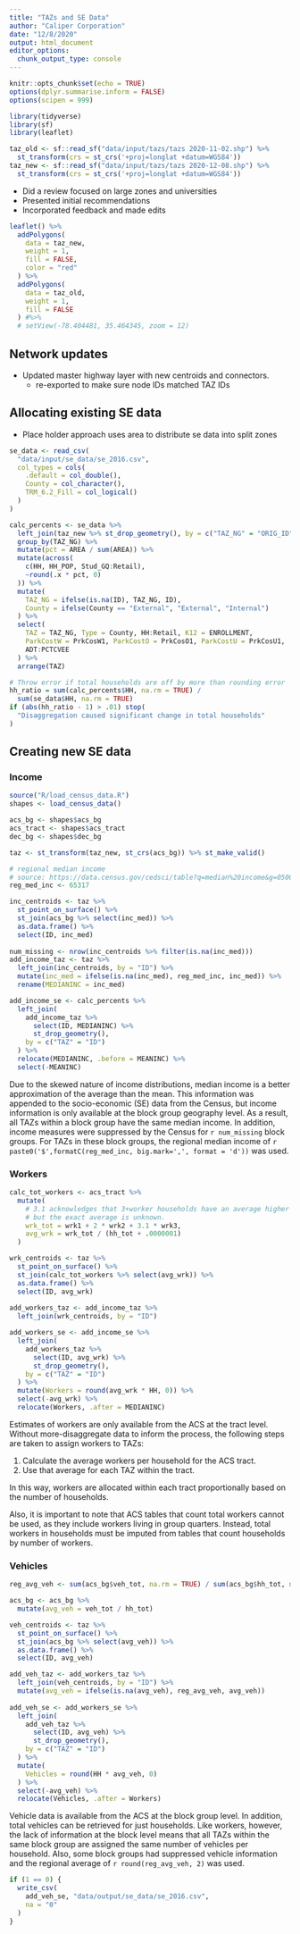 ```yaml
---
title: "TAZs and SE Data"
author: "Caliper Corporation"
date: "12/8/2020"
output: html_document
editor_options: 
  chunk_output_type: console
---
```


```r
knitr::opts_chunk$set(echo = TRUE)
options(dplyr.summarise.inform = FALSE)
options(scipen = 999)

library(tidyverse)
library(sf)
library(leaflet)
```

```r
taz_old <- sf::read_sf("data/input/tazs/tazs 2020-11-02.shp") %>%
  st_transform(crs = st_crs('+proj=longlat +datum=WGS84'))
taz_new <- sf::read_sf("data/input/tazs/tazs 2020-12-08.shp") %>%
  st_transform(crs = st_crs('+proj=longlat +datum=WGS84'))
```

- Did a review focused on large zones and universities
- Presented initial recommendations
- Incorporated feedback and made edits

```r
leaflet() %>%
  addPolygons(
    data = taz_new,
    weight = 1,
    fill = FALSE,
    color = "red"
  ) %>%
  addPolygons(
    data = taz_old,
    weight = 1,
    fill = FALSE
  ) #%>%
  # setView(-78.404481, 35.464345, zoom = 12)
```

## Network updates

- Updated master highway layer with new centroids and connectors.
  - re-exported to make sure node IDs matched TAZ IDs
  
## Allocating existing SE data

- Place holder approach uses area to distribute se data into split zones

```r
se_data <- read_csv(
  "data/input/se_data/se_2016.csv",
  col_types = cols(
    .default = col_double(),
    County = col_character(),
    TRM_6.2_Fill = col_logical()
  )
)

calc_percents <- se_data %>%
  left_join(taz_new %>% st_drop_geometry(), by = c("TAZ_NG" = "ORIG_ID")) %>%
  group_by(TAZ_NG) %>%
  mutate(pct = AREA / sum(AREA)) %>%
  mutate(across(
    c(HH, HH_POP, Stud_GQ:Retail),
    ~round(.x * pct, 0)
  )) %>%
  mutate(
    TAZ_NG = ifelse(is.na(ID), TAZ_NG, ID),
    County = ifelse(County == "External", "External", "Internal")
  ) %>%
  select(
    TAZ = TAZ_NG, Type = County, HH:Retail, K12 = ENROLLMENT,
    ParkCostW = PrkCosW1, ParkCostO = PrkCosO1, ParkCostU = PrkCosU1, 
    ADT:PCTCVEE
  ) %>%
  arrange(TAZ)

# Throw error if total households are off by more than rounding error
hh_ratio = sum(calc_percents$HH, na.rm = TRUE) / 
  sum(se_data$HH, na.rm = TRUE)
if (abs(hh_ratio - 1) > .01) stop(
  "Disaggregation caused significant change in total households"
)
```

## Creating new SE data

### Income

```r
source("R/load_census_data.R")
shapes <- load_census_data()

acs_bg <- shapes$acs_bg
acs_tract <- shapes$acs_tract
dec_bg <- shapes$dec_bg

taz <- st_transform(taz_new, st_crs(acs_bg)) %>% st_make_valid()
```

```r
# regional median income
# source: https://data.census.gov/cedsci/table?q=median%20income&g=0500000US37063,37135,37183&tid=ACSST1Y2019.S1901&hidePreview=true
reg_med_inc <- 65317

inc_centroids <- taz %>%
  st_point_on_surface() %>%
  st_join(acs_bg %>% select(inc_med)) %>%
  as.data.frame() %>%
  select(ID, inc_med)
  
num_missing <- nrow(inc_centroids %>% filter(is.na(inc_med)))
add_income_taz <- taz %>%
  left_join(inc_centroids, by = "ID") %>%
  mutate(inc_med = ifelse(is.na(inc_med), reg_med_inc, inc_med)) %>%
  rename(MEDIANINC = inc_med)

add_income_se <- calc_percents %>%
  left_join(
    add_income_taz %>%
      select(ID, MEDIANINC) %>%
      st_drop_geometry(),
    by = c("TAZ" = "ID")
  ) %>%
  relocate(MEDIANINC, .before = MEANINC) %>%
  select(-MEANINC)
```

Due to the skewed nature of income distributions, median income is a better
approximation of the average than the mean. This information was appended to the
socio-economic (SE) data from the Census, but income information is only
available at the block group geography level. As a result, all TAZs within a
block group have the same median income. In addition, income measures were
suppressed by the Census for `r num_missing` block groups. For TAZs in these
block groups, the regional median income of `r paste0('$',formatC(reg_med_inc,
big.mark=',', format = 'd'))` was used.

### Workers

```r
calc_tot_workers <- acs_tract %>%
  mutate(
    # 3.1 acknowledges that 3+worker households have an average higher than 3,
    # but the exact average is unknown.
    wrk_tot = wrk1 + 2 * wrk2 + 3.1 * wrk3,
    avg_wrk = wrk_tot / (hh_tot + .0000001)
  )

wrk_centroids <- taz %>%
  st_point_on_surface() %>%
  st_join(calc_tot_workers %>% select(avg_wrk)) %>%
  as.data.frame() %>%
  select(ID, avg_wrk)
  
add_workers_taz <- add_income_taz %>%
  left_join(wrk_centroids, by = "ID")

add_workers_se <- add_income_se %>%
  left_join(
    add_workers_taz %>%
      select(ID, avg_wrk) %>%
      st_drop_geometry(),
    by = c("TAZ" = "ID")    
  ) %>%
  mutate(Workers = round(avg_wrk * HH, 0)) %>%
  select(-avg_wrk) %>%
  relocate(Workers, .after = MEDIANINC)
```

Estimates of workers are only available from the ACS at the tract level. Without
more-disaggregate data to inform the process, the following steps are taken to
assign workers to TAZs:

  1. Calculate the average workers per household for the ACS tract.
  2. Use that average for each TAZ within the tract.
  
In this way, workers are allocated within each tract proportionally based
on the number of households.

Also, it is important to note that ACS tables that count total workers cannot be
used, as they include workers living in group quarters. Instead, total workers 
in households must be imputed from tables that count households by number of
workers.

### Vehicles

```r
reg_avg_veh <- sum(acs_bg$veh_tot, na.rm = TRUE) / sum(acs_bg$hh_tot, na.rm = TRUE)

acs_bg <- acs_bg %>%
  mutate(avg_veh = veh_tot / hh_tot)

veh_centroids <- taz %>%
  st_point_on_surface() %>%
  st_join(acs_bg %>% select(avg_veh)) %>%
  as.data.frame() %>%
  select(ID, avg_veh)

add_veh_taz <- add_workers_taz %>%
  left_join(veh_centroids, by = "ID") %>%
  mutate(avg_veh = ifelse(is.na(avg_veh), reg_avg_veh, avg_veh))
  
add_veh_se <- add_workers_se %>%
  left_join(
    add_veh_taz %>%
      select(ID, avg_veh) %>%
      st_drop_geometry(),
    by = c("TAZ" = "ID")    
  ) %>%
  mutate(
    Vehicles = round(HH * avg_veh, 0)
  ) %>%
  select(-avg_veh) %>%
  relocate(Vehicles, .after = Workers)
```

Vehicle data is available from the ACS at the block group level. In addition,
total vehicles can be retrieved for just households. Like workers, however,
the lack of information at the block level means that all TAZs within the same
block group are assigned the same number of vehicles per household. Also, some
block groups had suppressed vehicle information and the regional average of `r round(reg_avg_veh, 2)` was used.


```r
if (1 == 0) {
  write_csv(
    add_veh_se, "data/output/se_data/se_2016.csv",
    na = "0"
  )
}
```